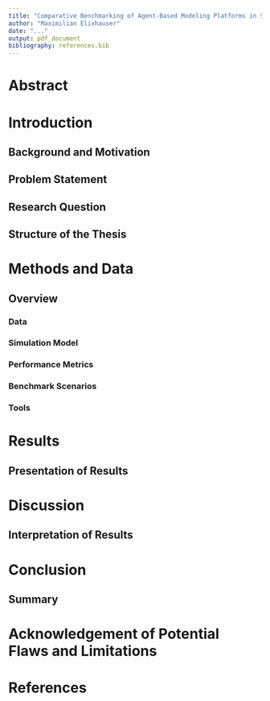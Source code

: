 ```yaml
---
title: "Comparative Benchmarking of Agent-Based Modeling Platforms in Spatial Simulations: An Analysis of Agents.jl vs. GAMA"
author: "Maximilian Elixhauser"
date: "..."
output: pdf_document
bibliography: references.bib
---
```


# Abstract

# Introduction

## Background and Motivation

## Problem Statement

## Research Question

## Structure of the Thesis

# Methods and Data

## Overview

### Data

### Simulation Model

### Performance Metrics

### Benchmark Scenarios

### Tools

# Results

## Presentation of Results

# Discussion

## Interpretation of Results

# Conclusion

## Summary

# Acknowledgement of Potential Flaws and Limitations

# References

::: {#refs}
:::